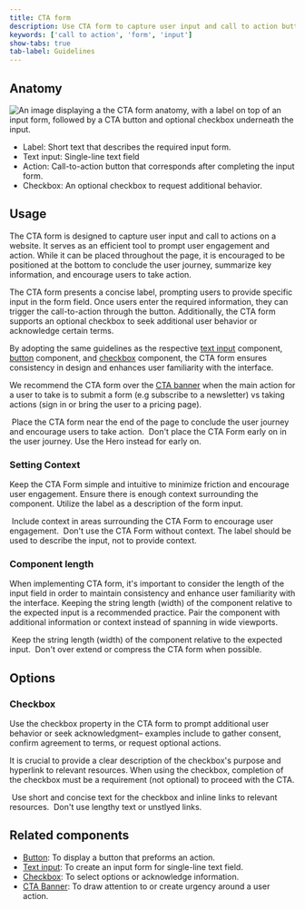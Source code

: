 ```yaml
---
title: CTA form
description: Use CTA form to capture user input and call to action button.
keywords: ['call to action', 'form', 'input']
show-tabs: true
tab-label: Guidelines
---
```


## Anatomy

![An image displaying a the CTA form anatomy, with a label on top of an input form, followed by a CTA button and optional checkbox underneath the input.](https://github.com/primer/brand/assets/6951037/d018c27f-847d-4011-b920-d15acb1e5efc)

- Label: Short text that describes the required input form.
- Text input: Single-line text field
- Action: Call-to-action button that corresponds after completing the input form.
- Checkbox: An optional checkbox to request additional behavior.

## Usage

The CTA form is designed to capture user input and call to actions on a website. It serves as an efficient tool to prompt user engagement and action. While it can be placed throughout the page, it is encouraged to be positioned at the bottom to conclude the user journey, summarize key information, and encourage users to take action.

The CTA form presents a concise label, prompting users to provide specific input in the form field. Once users enter the required information, they can trigger the call-to-action through the button. Additionally, the CTA form supports an optional checkbox to seek additional user behavior or acknowledge certain terms.

By adopting the same guidelines as the respective [text input](/components/TextInput) component, [button](/components/Button) component, and [checkbox](/components/Checkbox) component, the CTA form ensures consistency in design and enhances user familiarity with the interface.

We recommend the CTA form over the [CTA banner](/components/CTABanner) when the main action for a user to take is to submit a form (e.g subscribe to a newsletter) vs taking actions (sign in or bring the user to a pricing page).

<DoDontContainer stacked>
  <Do>
    <img src="https://github.com/primer/brand/assets/6951037/220b211e-f61f-4afb-83de-6a58980cdd6f" alt="" />
    <Caption>
      Place the CTA form near the end of the page to conclude the user journey and encourage users to take action.
    </Caption>
  </Do>
  <Dont>
    <img src="https://github.com/primer/brand/assets/6951037/3f202055-75ae-44be-82ca-f5388d0d3a1c" alt="" />
    <Caption>Don't place the CTA Form early on in the user journey. Use the Hero instead for early on.</Caption>
  </Dont>
</DoDontContainer>

### Setting Context

Keep the CTA Form simple and intuitive to minimize friction and encourage user engagement. Ensure there is enough context surrounding the component. Utilize the label as a description of the form input.

<DoDontContainer stacked>
  <Do>
    <img src="https://github.com/primer/brand/assets/6951037/04aeb96e-2c24-413e-94be-3608a0e41ec7" alt="" />
    <Caption>Include context in areas surrounding the CTA Form to encourage user engagement.</Caption>
  </Do>
  <Dont>
    <img src="https://github.com/primer/brand/assets/6951037/f0daf653-30ef-42d1-afac-354959c112c7" alt="" />
    <Caption>
      Don't use the CTA Form without context. The label should be used to describe the input, not to provide context.
    </Caption>
  </Dont>
</DoDontContainer>

### Component length

When implementing CTA form, it's important to consider the length of the input field in order to maintain consistency and enhance user familiarity with the interface. Keeping the string length (width) of the component relative to the expected input is a recommended practice. Pair the component with additional information or context instead of spanning in wide viewports.

<DoDontContainer stacked>
  <Do>
    <img src="https://github.com/primer/brand/assets/6951037/ba970b9c-cef8-4cf3-987f-15a11d6e27d2" alt="" />
    <Caption>Keep the string length (width) of the component relative to the expected input.</Caption>
  </Do>
  <Dont>
    <img src="https://github.com/primer/brand/assets/6951037/199c7caa-e605-4f53-9f41-e3d2460f7c55" alt="" />
    <Caption>Don't over extend or compress the CTA form when possible.</Caption>
  </Dont>
</DoDontContainer>

## Options

### Checkbox

Use the checkbox property in the CTA form to prompt additional user behavior or seek acknowledgment– examples include to gather consent, confirm agreement to terms, or request optional actions.

It is crucial to provide a clear description of the checkbox's purpose and hyperlink to relevant resources. When using the checkbox, completion of the checkbox must be a requirement (not optional) to proceed with the CTA.

<DoDontContainer>
  <Do>
    <img src="https://github.com/primer/brand/assets/6951037/0db61c2b-ad25-4dee-9c6f-eea294315d22" alt="" />
    <Caption>Use short and concise text for the checkbox and inline links to relevant resources.</Caption>
  </Do>
  <Dont>
    <img src="https://github.com/primer/brand/assets/6951037/59f8566f-8679-46b3-8b10-148c9fec104a" alt="" />
    <Caption>Don't use lengthy text or unstlyed links.</Caption>
  </Dont>
</DoDontContainer>

## Related components

- [Button](/components/Button): To display a button that preforms an action.
- [Text input](/components/TextInput): To create an input form for single-line text field.
- [Checkbox](/components/Checkbox): To select options or acknowledge information.
- [CTA Banner](/components/CTABanner): To draw attention to or create urgency around a user action.

